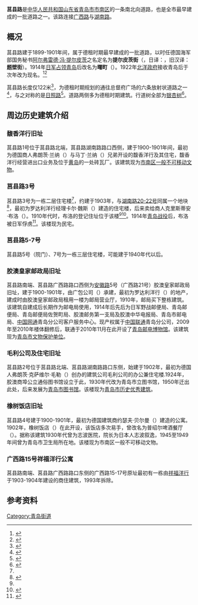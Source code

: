 {{Infobox China Road
|中文道路名称=莒县路
|道路名称拼音=JUXIAN Rd
|路牌类型=Qingdao
|道路方向=NS
|图片=青岛莒县路 2016-01-01.jpg
|图片说明=莒县路，2016年1月，道路尽端可见[[胶澳皇家法院|胶澳皇家法院旧址]]
|道路属性=城市支路
|道路总长度=0.122
|车速限制=
|行车线数量=
|所在地区=[[中国|中国]][[山东省|山东省]][[青岛市|青岛市]]
|起点=龙口路
|终点=泰安路
|道路命名日期=1923年
|命名缘由=取“[[山东省|山东省]][[莒县|莒县]]”之名
|道路旧名=
|道路动工日期=
|通车日期=
|路段主要建筑=
}}

'''莒县路'''是[[中华人民共和国|中华人民共和国]][[山东省|山东省]][[青岛市|青岛市]][[市南区|市南区]]的一条南北向道路，也是全市最早建成的一批道路之一。该路连接[[广西路_(青岛)|广西路]]与[[湖南路_(青岛)|湖南路]]。

==概况==
莒县路建于1899-1901年间，属于德租时期最早建成的一批道路，以时任德国海军部国务秘书[[阿尔弗雷德·冯·提尔皮茨|阿尔弗雷德·冯·提尔皮茨]]之名定名为'''提尔皮茨街'''（{{lang-de|Tirpitzstraße}}，日译：{{lang|ja|ティルピッツ街}}，旧汉译：'''题壁街'''）。1914年[[青岛战役|日军占领青岛]]后改名为'''曙町'''（{{jpn|j=曙町|hg=あけぼの まち}}）。1922年[[北洋政府|北洋政府]]接收青岛后于次年改为现名。<ref Name=ming>{{cite book|author=王栋|title=《青岛影像 1898-1928：明信片中的城市记忆》|year=2017|publisher=中国海洋大学出版社|location=青岛|isbn=978-7-5670-1113-7}}</ref><ref Name=lao>{{cite book|author=鲁海|title=《青岛老街故事》|year=2015|publisher=[[青岛出版社|青岛出版社]]|location=青岛|isbn=978-7-5552-1805-0}}</ref>

莒县路长度仅122米<ref>{{cite web|url=http://news.qingdaonews.com/qingdao/2020-11/24/content_22454836.htm|title=青岛这处“被忽略的风景”你去过吗？|date=2020-11-24|author=于滈|website=青岛新闻网}}</ref>，为德租时期规划的通往总督府广场的六条放射状道路之一<ref Name=qing>{{cite book|author=袁宾久|title=《青岛德式建筑》|year=2009|publisher=中国建筑工业出版社|location=北京|isbn=978-7-112-10905-0}}</ref>，与之对称的是[[日照路|日照路]]<ref Name=ba>{{cite web|url=http://epaper.qingdaonews.com/html/qdrb/20131114/qdrb649572.html|title=莒县路：“八”字那一撇|date=2013-11-14|author=王雷|newspaper=青岛日报}}</ref>。道路两侧多为德租时期建筑。行道树全部为[[银杏树|银杏树]]<ref Name=shiy>{{cite book|author=|chapter-url=http://qdsq.qingdao.gov.cn/n15752132/n20546827/n26325940/n26336813/190723134337349288.html|chapter=第三篇 城市绿化，第二章 道路 街头 防护绿地|title=《青岛市志·园林绿化志》|editor=青岛市史志办公室|year=1997|publisher=新华出版社|location=北京|isbn=7-5011-3607-6}}</ref>。

==周边历史建筑介绍==
===馥香洋行旧址===
{{main|馥香洋行旧址}}
莒县路1号位于莒县路北端，莒县路湖南路路口西侧，建于1900-1901年间，最初为德国商人弗朗茨·兰纳（{{lang|de|Franz Laengner}}）与马丁·兰纳（{{lang|de|Martin Laengner}}）兄弟开设的馥香洋行及其住宅，馥香洋行经营进出口业务及位于[[黄岛_(岛屿)|黄岛]]的一处砖瓦厂。该建筑现为[[市南区一般不可移动文物|市南区一般不可移动文物]]。

===莒县路3号===
莒县路3号为一栋二层住宅楼<ref Name=ba/>，约建于1903年，与[[魏斯住宅|湖南路20-22号]]同属一个地块<ref>{{cite web|url=http://www.tsingtau.org/kataster-karten-tsingtau-1914/|title=Katasterkarten Tsingtau|author=Landamt Tsingtau|date=1913}}</ref>，最初为罗达利洋行经理卡尔·魏斯（{{lang|de|Carl Weiss}}）建造的住宅楼，后来卖给商人克里斯蒂安·布洛（{{lang|de|Christian Buroh}}）。1910年代时，布洛的登记住址位于该楼<ref Name=qing/><ref>{{cite web|url=https://www.tsingtau.org/wp-content/uploads/2015/02/Adressbuch_1913.pdf|title=Adress-Buch des Deutschen Kiautschou-Gebiets und der Provinz Schantung für 1913-1914|date=1914|author=|publisher=Verlag von Otto Rose, Tsingtau}}</ref>。1914年[[青岛战役|青岛战役]]后，布洛被日军俘虏<ref>{{cite web|url=http://www.tsingtau.info/index.html?namen/b.htm|title=Kurzbiographien "B"|date=|author=Hans-Joachim Schmidt|website=tsingtau.info}}</ref>。该楼现为民宅。

{{Gallery
|width=225
|height=150
|File:青岛莒县路湖南路路口旧明信片.jpg|<small>德租时期的莒县路北端、湖南路路口，中央为馥香洋行，左侧为毛利公司、橡树饭店等建筑，右侧为[[魏斯住宅|魏斯住宅]]</small>
|File:青岛馥香洋行旧址 2019-12-31.jpg|<small>馥香洋行旧址，2019年12月</small>
|File:青岛广西路莒县路路口1903年.jpg|<small>广西路莒县路路口附近，1903年，照片中央为接近建成的莒县路3号，右侧为[[广西路11号祥福洋行公寓|广西路11号祥福洋行公寓]]</small>
|File:青岛莒县路3号 2016-11-20.jpg|<small>莒县路3号现貌，2016年11月</small>
}}

===莒县路5-7号===
莒县路5号（院门）、7号为一栋三层住宅楼，可能建于1940年代以后。

===胶澳皇家邮政局旧址===
{{main|胶澳皇家邮政局}}
莒县路南端、莒县路广西路路口西侧为[[安徽路_(青岛)|安徽路]]5号（广西路21号）胶澳皇家邮政局旧址，建于1900-1901年，由广包公司（{{lang|de|F. H. Schmidt}}）承建，最初为罗达利洋行（{{lang|de|Kiautschau-Gesellschaft mbH.}}）的地产，建成时由胶澳皇家邮政局租用一楼为邮局营业厅，1910年，邮局买下整栋建筑。该建筑自建成后长期作为邮电局使用，1914年后先后为日军野战邮便局、青岛邮便局、青岛邮便局佐贺町局、胶澳邮务第一支局及胶澳中华电报局、青岛市邮电局、[[中国网通|中国网通]]青岛分公司客户服务中心。现产权属于[[中国联通|中国联通]]青岛分公司，2009年至2010年楼体翻修后，联通于2010年11月在此开设了[[青岛邮电博物馆|青岛邮电博物馆]]。该建筑现为[[青岛市文物保护单位|青岛市文物保护单位]]。

===毛利公司及住宅旧址===
{{main|毛利公司及住宅旧址}}
莒县路2号位于莒县路北端、莒县路湖南路路口东侧，始建于1902年，最初为德国人弗朗茨·克萨维尔·毛勒（{{lang|de|Franz Xaver Mauerer}}）创办的建筑公司毛利公司的办公兼住宅楼.1924年，胶澳商埠公立通俗图书馆设立于此，1930年代改为青岛市立图书馆，1950年迁出此处，后来发展为[[青岛市图书馆|青岛市图书馆]]。该楼现为[[青岛市历史优秀建筑|青岛市历史优秀建筑]]。

{{Gallery
|width=225
|height=150
|File:青岛湖南路及德县路1902年.png|<small>自[[观海山|观海山]]俯瞰莒县路一带，1902年9月，最左侧可见正在建造的毛利公司，其右侧可见橡树饭店、馥香洋行等建筑</small>
|File:青岛莒县路2号毛利公司.jpg|<small>毛利公司旧址，2016年1月</small>
|File:青岛橡树饭店旧明信片.jpg|<small>橡树饭店旧貌，1900年代</small>
|File:青岛橡树饭店旧址 2016-01-01.jpg|<small>橡树饭店旧址现貌，2016年1月</small>
}}

===橡树饭店旧址===
{{main|橡树饭店}}
莒县路4号建于1900-1901年，最初为德国建筑商约瑟夫·贝尔曼（{{lang|de|Joseph Beermann}}）建造的公寓。1902年，橡树饭店（{{lang|de|Restaurant zur Eiche}}）在此开设，该饭店多次易手，曾改名为普绍尔啤酒餐厅（{{lang|de|Restaurant zum Pschorrbräu}}）。据称该建筑1930年代曾为志波医院，院长为日本人志波叙逸，1945至1949年间曾为青岛市卫生局所在地。该楼现为市南区一般不可移动文物。

===广西路15号祥福洋行公寓===
{{main|广西路15号祥福洋行公寓}}
莒县路南端、莒县路广西路路口东侧的广西路15-17号原址最初有一栋由[[祥福洋行|祥福洋行]]于1903-1904年建设的商住建筑，1993年拆除。

{{Gallery
|width=225
|height=150
|File:青岛广西路莒县路路口旧明信片.jpg|<small>民国时期的莒县路广西路路口东侧，中央为广西路15号，左侧可见莒县路3号、莒县路1号、胶澳皇家法院旧址等建筑</small>
|File:青岛皇家邮局Kaiserliches Postamt.jpg|<small>莒县路广西路路口西侧的皇家邮局，1910年代</small>
|File:青岛邮电博物馆胶澳帝国邮局旧址0.jpg|<small>皇家邮局旧址，2016年1月</small>
}}

== 参考资料 ==
{{reflist}}
{{commons category|Juxian Road, Qingdao}}

{{青岛老街}}
[[Category:青岛街道|Category:青岛街道]]